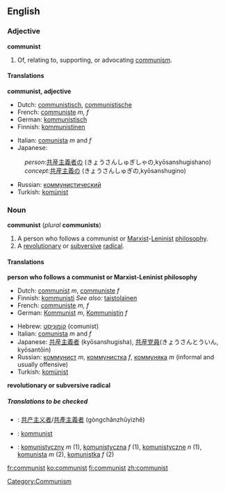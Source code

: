 {{see|Communist}}
==English==

===Adjective===
'''communist'''

#Of, relating to, supporting, or advocating [[communism]].

====Translations====
'''communist, adjective'''
{{top}}
*Dutch: [[communistisch]], [[communistische]]
*French: [[communiste]] ''m, f''
*German:  [[kommunistisch]]
*Finnish: [[kommunistinen]]
{{mid}}
*Italian: [[comunista]] ''m'' and ''f''
*Japanese:
:''person'':[[共産主義者]]の (きょうさんしゅぎしゃの,kyōsanshugishano) 
:''concept'':[[共産主義]]の (きょうさんしゅぎの,kyōsanshugino)
*Russian: [[коммунистический]]
*Turkish: [[komünist]]
{{bottom}}

===Noun===
'''communist''' (''plural'' '''communists''')

#A person who follows a communist or [[Marxist]]-[[Leninist]] [[philosophy]].
#A [[revolutionary]] or [[subversive]] [[radical]].

====Translations====

'''person who follows a communist or Marxist-Leninist philosophy'''
{{top}}
*Dutch:  [[communist]] ''m'', [[communiste]] ''f''
*Finnish: [[kommunisti]] ''See also:'' [[taistolainen]]
*French: [[communiste]] ''m, f''
*German:  [[Kommunist]] ''m'', [[Kommunistin]] ''f''
{{mid}}
*Hebrew: [[קומוניסט|קוֹמוּנִיסְט]] (comunist) {{m}}
*Italian: [[comunista]] ''m'' and ''f''
*Japanese: [[共産主義者]] (kyōsanshugisha), [[共産党員]](きょうさんとういん, kyōsantōin)
*Russian: [[коммунист]] ''m'', [[коммунистка]] ''f'', [[коммуняка]] ''m'' (informal and usually offensive)
*Turkish: [[komünist]]
{{bottom}}

'''revolutionary or subversive radical'''
{{top}}
{{mid}}
{{bottom}}

=====Translations to be checked=====
<!--Remove this section once all of the translations below have been moved into the tables above.-->
{{checktrans}}

*{{ttbc|Chinese}}: [[共产主义者]]/[[共產主義者]] (gòngchǎnzhǔyìzhě)
*{{ttbc|Norwegian}}: [[kommunist]]
*{{ttbc|Polish}}: [[komunistyczny]] ''m'' (1), [[komunistyczna]] ''f'' (1), [[komunistyczne]] ''n'' (1), [[komunista]] ''m'' (2), [[komunistka]] ''f'' (2)

[[Category:Communism]]

[[fr:communist]]
[[ko:communist]]
[[fi:communist]]
[[zh:communist]]